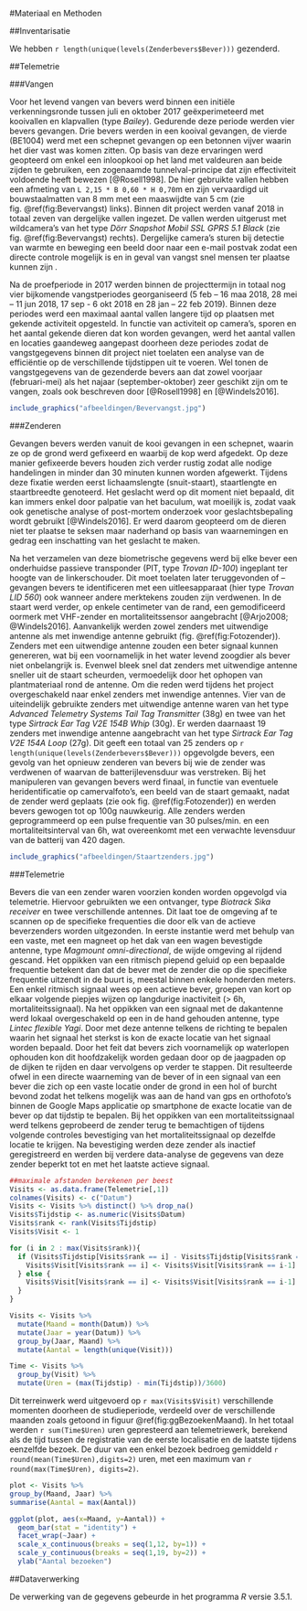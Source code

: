 #Materiaal en Methoden

##Inventarisatie

We hebben
`r length(unique(levels(Zenderbevers$Bever)))`
gezenderd.

##Telemetrie

###Vangen

Voor het levend vangen van bevers werd binnen een initiële verkenningsronde tussen juli en oktober 2017 geëxperimeteerd met kooivallen en klapvallen (type _Bailey_). Gedurende deze periode werden vier bevers gevangen. Drie bevers werden in een kooival gevangen, de vierde (BE1004) werd met een schepnet gevangen op een betonnen vijver waarin het dier vast was komen zitten. Op basis van deze ervaringen werd geopteerd om enkel een inloopkooi op het land met valdeuren aan beide zijden te gebruiken, een zogenaamde tunnelval-principe dat zijn effectiviteit voldoende heeft bewezen [@Rosell1998]. De hier gebruikte vallen hebben een afmeting van `L 2,15 * B 0,60 * H 0,70`m en zijn vervaardigd uit bouwstaalmatten van 8 mm met een maaswijdte van 5 cm (zie fig. \@ref(fig:Bevervangst) links). Binnen dit project werden vanaf 2018 in totaal zeven van dergelijke vallen ingezet. De vallen werden uitgerust met wildcamera’s van het type _Dörr Snapshot Mobil SSL GPRS 5.1 Black_ (zie fig. \@ref(fig:Bevervangst) rechts). Dergelijke camera's sturen bij detectie van warmte en beweging een beeld door naar een e-mail postvak zodat een directe controle mogelijk is en in geval van vangst snel mensen ter plaatse kunnen zijn . 

Na de proefperiode in 2017 werden binnen de projecttermijn in totaal nog vier bijkomende vangstperiodes georganiseerd (5 feb – 16 maa 2018, 28 mei – 11 jun 2018, 17 sep - 6 okt 2018 en 28 jan – 22 feb 2019). Binnen deze periodes werd een maximaal aantal vallen langere tijd op plaatsen met gekende activiteit opgesteld. In functie van activiteit op camera’s, sporen en het aantal gekende dieren dat kon worden gevangen, werd het aantal vallen en locaties gaandeweg aangepast doorheen deze periodes zodat de vangstgegevens binnen dit project niet toelaten een analyse van de efficiëntie op de verschillende tijdstippen uit te voeren. Wel tonen de vangstgegevens van de gezenderde bevers aan dat zowel voorjaar (februari-mei) als het najaar (september-oktober) zeer geschikt zijn om te vangen, zoals ook beschreven door [@Rosell1998] en [@Windels2016].

```r
include_graphics("afbeeldingen/Bevervangst.jpg")
```

###Zenderen

Gevangen bevers werden vanuit de kooi gevangen in een schepnet, waarin ze op de grond werd gefixeerd en waarbij de kop werd afgedekt. Op deze manier gefixeerde bevers houden zich verder rustig zodat alle nodige handelingen in minder dan 30 minuten kunnen worden afgewerkt. Tijdens deze fixatie werden eerst lichaamslengte (snuit-staart), staartlengte en staartbreedte genoteerd. Het geslacht werd op dit moment niet bepaald, dit kan immers enkel door palpatie van het baculum, wat moeilijk is, zodat vaak ook genetische analyse of post-mortem onderzoek voor geslachtsbepaling wordt gebruikt [@Windels2016]. Er werd daarom geopteerd om de dieren niet ter plaatse te seksen maar naderhand op basis van waarnemingen en gedrag een inschatting van het geslacht te maken.

Na het verzamelen van deze biometrische gegevens werd bij elke bever een onderhuidse passieve transponder (PIT, type _Trovan ID-100_) ingeplant ter hoogte van de linkerschouder. Dit moet toelaten later teruggevonden of –gevangen bevers te identificeren met een uitleesapparaat (hier type _Trovan LID 560_) ook wanneer andere merktekens zouden zijn verdwenen. In de staart werd verder, op enkele centimeter van de rand, een gemodificeerd oormerk met VHF-zender en mortaliteitssensor aangebracht [@Arjo2008; @Windels2016]. Aanvankelijk werden zowel zenders met uitwendige antenne als met inwendige antenne  gebruikt (fig. \@ref(fig:Fotozender)). Zenders met een uitwendige antenne zouden een beter signaal kunnen genereren, wat bij een voornamelijk in het water levend zoogdier als bever niet onbelangrijk is. Evenwel bleek snel dat zenders met uitwendige antenne sneller uit de staart scheurden, vermoedelijk door het ophopen van plantmateriaal rond de antenne. Om die reden werd  tijdens het project overgeschakeld naar enkel zenders met inwendige antennes. Vier van de uiteindelijk gebruikte zenders met uitwendige antenne waren van het type _Advanced Telemetry Systems Tail Tag Transmitter_ (38g) en twee van het type _Sirtrack Ear Tag V2E 154B Whip_ (30g). Er werden daarnaast 19 zenders met inwendige antenne aangebracht van het type _Sirtrack Ear Tag V2E 154A Loop_ (27g). Dit geeft een totaal van 25 zenders op `r length(unique(levels(Zenderbevers$Bever)))` opgevolgde bevers, een gevolg van het opnieuw zenderen van bevers bij wie de zender was verdwenen of waarvan de batterijlevensduur was verstreken. Bij het manipuleren van gevangen bevers werd finaal, in functie van eventuele heridentificatie op camervalfoto’s, een beeld van de staart gemaakt, nadat de zender werd geplaats (zie ook fig. \@ref(fig:Fotozender)) en werden bevers gewogen tot op 100g nauwkeurig. Alle zenders werden geprogrammeerd op een pulse frequentie van 30 pulses/min. en een mortaliteitsinterval van 6h, wat overeenkomt met een verwachte levensduur van de batterij van 420 dagen. 

```r
include_graphics("afbeeldingen/Staartzenders.jpg")
```

###Telemetrie

Bevers die van een zender waren voorzien konden worden opgevolgd via telemetrie. Hiervoor gebruikten we een ontvanger, type _Biotrack Sika receiver_ en twee verschillende antennes. Dit laat toe de omgeving af te scannen op de specifieke frequenties die door elk van de actieve beverzenders worden uitgezonden. In eerste instantie werd met behulp van een vaste, met een magneet op het dak van een wagen bevestigde antenne, type _Magmount omni-directional_, de wijde omgeving al rijdend gescand. Het oppikken van een ritmisch piepend geluid op een bepaalde frequentie betekent dan dat de bever met de zender die op die specifieke frequentie uitzendt in de buurt is, meestal binnen enkele honderden meters. Een enkel ritmisch signaal wees op een actieve bever, groepen van kort op elkaar volgende piepjes wijzen op langdurige inactiviteit (> 6h, mortaliteitssignaal). Na het oppikken van een signaal met de dakantenne werd lokaal overgeschakeld op een in de hand gehouden antenne, type _Lintec flexible Yagi_. Door met deze antenne telkens de richting te bepalen waarin het signaal het sterkst is kon de exacte locatie van het signaal worden bepaald. Door het feit dat bevers zich voornamelijk op waterlopen ophouden kon dit hoofdzakelijk worden gedaan door op de jaagpaden op de dijken te rijden en daar vervolgens op verder te stappen. Dit resulteerde ofwel in een directe waarneming van de bever of in een signaal van een bever die zich op een vaste locatie onder de grond in een hol of burcht bevond zodat het telkens mogelijk was aan de hand van gps en orthofoto’s binnen de Google Maps applicatie op smartphone de exacte locatie van de bever op dat tijdstip te bepalen. Bij het oppikken van een mortaliteitssignaal werd telkens geprobeerd de zender terug te bemachtigen of tijdens volgende controles bevestiging van het mortaliteitssignaal op dezelfde locatie te krijgen. Na bevestiging werden deze zender als inactief geregistreerd en werden bij verdere data-analyse de gegevens van deze zender beperkt tot en met het laatste actieve signaal.

```r
##maximale afstanden berekenen per beest
Visits <- as.data.frame(Telemetrie[,1])
colnames(Visits) <- c("Datum")
Visits <- Visits %>% distinct() %>% drop_na()
Visits$Tijdstip <- as.numeric(Visits$Datum)
Visits$rank <- rank(Visits$Tijdstip)
Visits$Visit <- 1

for (i in 2 : max(Visits$rank)){
  if (Visits$Tijdstip[Visits$rank == i] - Visits$Tijdstip[Visits$rank == i-1] < 21600){
    Visits$Visit[Visits$rank == i] <- Visits$Visit[Visits$rank == i-1] 
  } else {
    Visits$Visit[Visits$rank == i] <- Visits$Visit[Visits$rank == i-1] + 1
  }
}

Visits <- Visits %>% 
  mutate(Maand = month(Datum)) %>%
  mutate(Jaar = year(Datum)) %>% 
  group_by(Jaar, Maand) %>% 
  mutate(Aantal = length(unique(Visit)))

Time <- Visits %>% 
  group_by(Visit) %>% 
  mutate(Uren = (max(Tijdstip) - min(Tijdstip))/3600)
```

Dit terreinwerk werd uitgevoerd op `r max(Visits$Visit)` verschillende momenten doorheen de studieperiode, verdeeld over de verschillende maanden zoals getoond in figuur \@ref(fig:ggBezoekenMaand). In het totaal werden `r sum(Time$Uren)` uren gepresteerd aan telemetriewerk, berekend als de tijd tussen de registratie van de eerste localisatie en de laatste tijdens eenzelfde bezoek. De duur van een enkel bezoek bedroeg gemiddeld `r round(mean(Time$Uren),digits=2)` uren, met een maximum van `r round(max(Time$Uren), digits=2)`.

```r
plot <- Visits %>% 
group_by(Maand, Jaar) %>% 
summarise(Aantal = max(Aantal))

ggplot(plot, aes(x=Maand, y=Aantal)) +
  geom_bar(stat = "identity") +
  facet_wrap(~Jaar) +
  scale_x_continuous(breaks = seq(1,12, by=1)) +
  scale_y_continuous(breaks = seq(1,19, by=2)) +
  ylab("Aantal bezoeken")
```

\FloatBarrier

##Dataverwerking

De verwerking van de gegevens gebeurde in het programma _R_ versie 3.5.1.
